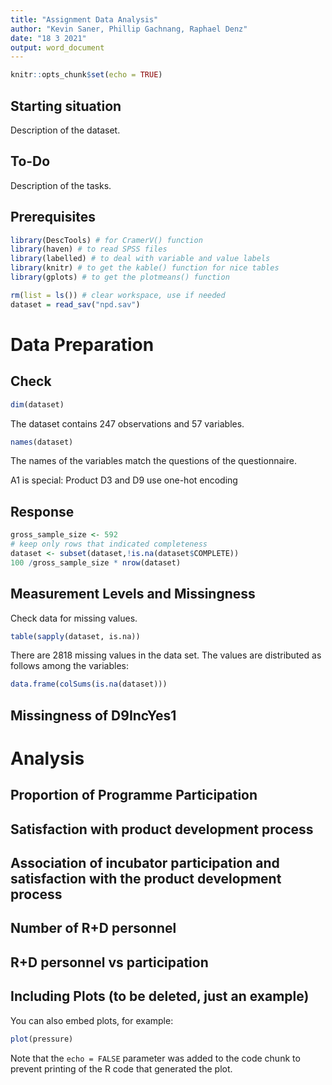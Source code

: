 ---
title: "Assignment Data Analysis"
author: "Kevin Saner, Phillip Gachnang, Raphael Denz"
date: "18 3 2021"
output: word_document
---

```{r setup, include=FALSE}
knitr::opts_chunk$set(echo = TRUE)
```

## Starting situation
Description of the dataset.

## To-Do
Description of the tasks.

## Prerequisites
```{r, message=FALSE,warning=FALSE}
library(DescTools) # for CramerV() function
library(haven) # to read SPSS files
library(labelled) # to deal with variable and value labels
library(knitr) # to get the kable() function for nice tables
library(gplots) # to get the plotmeans() function
```


```{r message=FALSE, warning=FALSE, include=FALSE}
rm(list = ls()) # clear workspace, use if needed
dataset = read_sav("npd.sav")

```

# Data Preparation

## Check 
```{r}
dim(dataset)
```
The dataset contains 247 observations and 57 variables.

```{r}
names(dataset)
```
The names of the variables match the questions of the questionnaire.  

A1 is special: Product
D3 and D9 use one-hot encoding


## Response
```{r}
gross_sample_size <- 592
# keep only rows that indicated completeness
dataset <- subset(dataset,!is.na(dataset$COMPLETE))
100 /gross_sample_size * nrow(dataset)

```



## Measurement Levels and Missingness

Check data for missing values.

```{r}
table(sapply(dataset, is.na))


```
There are 2818 missing values in the data set. The values are distributed as follows among the variables:

```{r}
data.frame(colSums(is.na(dataset)))
```


## Missingness of D9IncYes1

# Analysis

## Proportion of Programme Participation

## Satisfaction with product development process

## Association of incubator participation and satisfaction with the product development process

## Number of R+D personnel

## R+D personnel vs participation

## Including Plots (to be deleted, just an example)

You can also embed plots, for example:

```{r pressure, echo=FALSE}
plot(pressure)
```

Note that the `echo = FALSE` parameter was added to the code chunk to prevent printing of the R code that generated the plot.
